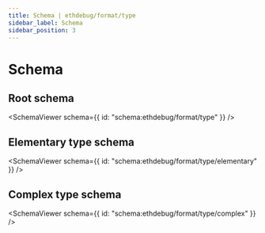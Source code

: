 ```yaml
---
title: Schema | ethdebug/format/type
sidebar_label: Schema
sidebar_position: 3
---
```



# Schema

## Root schema

<SchemaViewer
  schema={{ id: "schema:ethdebug/format/type" }}
  />

## Elementary type schema

<SchemaViewer
  schema={{ id: "schema:ethdebug/format/type/elementary" }}
  />

## Complex type schema

<SchemaViewer
  schema={{ id: "schema:ethdebug/format/type/complex" }}
  />
